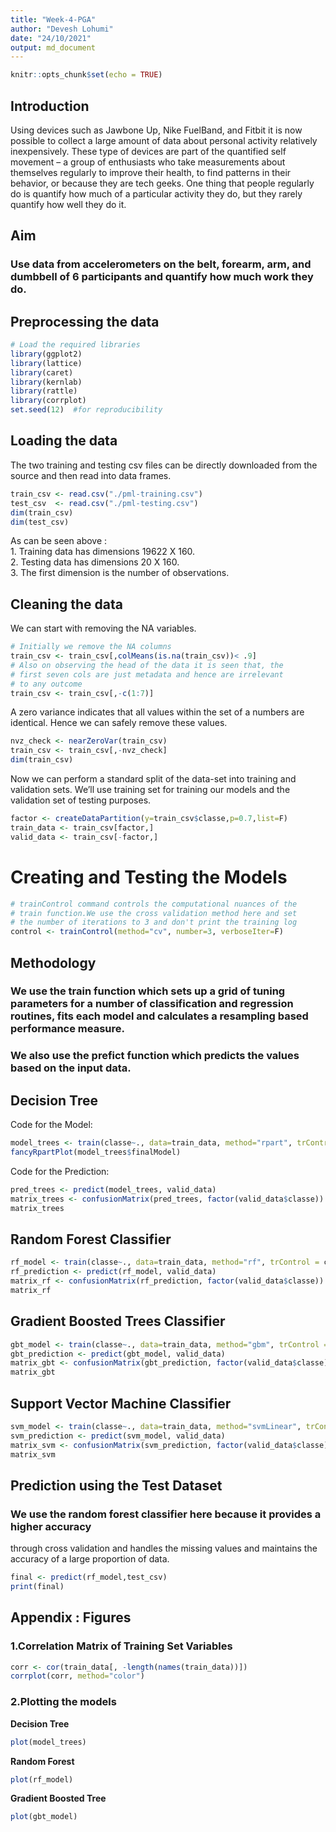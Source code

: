 ```yaml
---
title: "Week-4-PGA"
author: "Devesh Lohumi"
date: "24/10/2021"
output: md_document
---
```


```r
knitr::opts_chunk$set(echo = TRUE)
```

## Introduction
Using devices such as Jawbone Up, Nike FuelBand, and Fitbit it is now possible to collect a large amount of data about personal activity relatively inexpensively. These type of devices are part of the quantified self movement – a group of enthusiasts who take measurements about themselves regularly to improve their health, to find patterns in their behavior, or because they are tech geeks. One thing that people regularly do is quantify how much of a particular activity they do, but they rarely quantify how well they do it. 

## Aim
### Use data from accelerometers on the belt, forearm, arm, and dumbbell of 6 participants and quantify how much work they do.  

## Preprocessing the data
```r
# Load the required libraries
library(ggplot2)
library(lattice)
library(caret)
library(kernlab)
library(rattle)
library(corrplot)
set.seed(12)  #for reproducibility
```

## Loading the data
The two training and testing csv files can be directly downloaded from the
source and then read into data frames.
```r
train_csv <- read.csv("./pml-training.csv")
test_csv  <- read.csv("./pml-testing.csv")
dim(train_csv)
dim(test_csv)
```
As can be seen above :  
1. Training data has dimensions 19622 X 160.  
2. Testing data has dimensions 20 X 160.  
3. The first dimension is the number of observations.  

## Cleaning the data
We can start with removing the NA variables.
```r
# Initially we remove the NA columns
train_csv <- train_csv[,colMeans(is.na(train_csv))< .9]
# Also on observing the head of the data it is seen that, the
# first seven cols are just metadata and hence are irrelevant
# to any outcome
train_csv <- train_csv[,-c(1:7)]
```


A zero variance indicates that all values within the set of a numbers are identical. Hence we can safely remove these values.
```r
nvz_check <- nearZeroVar(train_csv)
train_csv <- train_csv[,-nvz_check]
dim(train_csv)
```

Now we can perform a standard split of the data-set into training and
validation sets. We'll use training set for training our models and the validation set of testing purposes.

```r
factor <- createDataPartition(y=train_csv$classe,p=0.7,list=F)
train_data <- train_csv[factor,]
valid_data <- train_csv[-factor,]
```

# Creating and Testing the Models

```r
# trainControl command controls the computational nuances of the
# train function.We use the cross validation method here and set
# the number of iterations to 3 and don't print the training log
control <- trainControl(method="cv", number=3, verboseIter=F)
```

## Methodology
### We use the train function which sets up a grid of tuning parameters for a number of classification and regression routines, fits each model and calculates a resampling based performance measure.  
### We also use the prefict function which predicts the values based on the input data.

## Decision Tree
Code for the Model:
```r
model_trees <- train(classe~., data=train_data, method="rpart", trControl = control, tuneLength = 5)
fancyRpartPlot(model_trees$finalModel)
```
Code for the Prediction:
```r
pred_trees <- predict(model_trees, valid_data)
matrix_trees <- confusionMatrix(pred_trees, factor(valid_data$classe))
matrix_trees
```

## Random Forest Classifier
```r
rf_model <- train(classe~., data=train_data, method="rf", trControl = control, tuneLength = 5)
rf_prediction <- predict(rf_model, valid_data)
matrix_rf <- confusionMatrix(rf_prediction, factor(valid_data$classe))
matrix_rf
```

## Gradient Boosted Trees Classifier
```r
gbt_model <- train(classe~., data=train_data, method="gbm", trControl = control, tuneLength = 5, verbose = F)
gbt_prediction <- predict(gbt_model, valid_data)
matrix_gbt <- confusionMatrix(gbt_prediction, factor(valid_data$classe))
matrix_gbt
```

## Support Vector Machine Classifier

```r
svm_model <- train(classe~., data=train_data, method="svmLinear", trControl = control, tuneLength = 5, verbose = F)
svm_prediction <- predict(svm_model, valid_data)
matrix_svm <- confusionMatrix(svm_prediction, factor(valid_data$classe))
matrix_svm
```

## Prediction using the Test Dataset

### We use the random forest classifier here because it provides a **higher accuracy**
through cross validation and handles the missing values and maintains the accuracy of a large
proportion of data.

```r
final <- predict(rf_model,test_csv)
print(final)
```

## Appendix : Figures
### 1.Correlation Matrix of Training Set Variables  
```r
corr <- cor(train_data[, -length(names(train_data))])
corrplot(corr, method="color")
```
### 2.Plotting the models

**Decision Tree**
```r
plot(model_trees)
```

**Random Forest**
```r
plot(rf_model)
```

**Gradient Boosted Tree**
```r
plot(gbt_model)
```